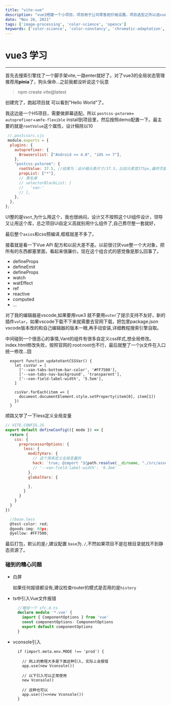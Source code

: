 ```yaml
---
title: "vite-vue"
description: "vue3搭建一个小项目，项目用于公司零售柜价格设置。项目选型之所以选vue3，主要是用了我之前很久远的一个Vue2脚手架,写起来有点膈手，外加上vue3在国内火，想着是小项目就随便我折腾了。"
date: "Nov 26, 2021"
tags: ['image-processing', 'color-science', 'opencv']
keywords: ['color-science', 'color-constancy', 'chromatic-adaptation', 'gray-world', 'opencv', 'python']
---
```

# vue3 学习

---
首先去搜索引擎找了一个脚手架vite,一路enter就好了。对了vue3的全局状态管理推荐用**pinia**了，狗头保命...之前我都没听说这个玩意
> npm create vite@latest

创建完了，跑起项目就 可以看到"Hello World"了。

我这边是一个H5项目，需要做屏幕适配。所以 `postcss-pxtorem`+ `autoprefixer`+`amfe-flexible` install到项目里，然后按照demo配置一下。最主要的就是`rootValue`这个属性，设计稿除以10

```JS:.postcssrc.cjs
 //.postcssrc.cjs
 module.exports = {
  plugins: {
    autoprefixer: {
      Browserslist: ["Android >= 4.0", "iOS >= 7"],
    },
    "postcss-pxtorem": {
      rootValue: 37.5, //结果为：设计稿元素尺寸/37.5，比如元素宽375px,最终页面会换算成 10rem
      propList: ["*"],
      // 黑名单
      // selectorBlackList: [
      //   'van-'
      // ],
    },
  },
};
```

UI整的是`Vant`,为什么用这个，我也很纳闷，设计又不按照这个UI组件设计，领导又让用这个库，总之项目Ui自定义高就别用什么组件了,自己费尽整一套就好，


最后整个`axios`和css预编译,框框就差不多了。

接着就是看一下Vue APi 配方和以前大差不差。以前很讨厌vue整一个大对象，把所有的东西都塞里面，看起来很廉价。现在这个组合式的感觉像是那么回事了。

* defineProps
* defineEmit
* defineProps
* watch
* watEffect
* ref
* reactive
* computed
* ...

对了我的编辑器是vscode,如果要用vue3 就不要用`vuter`了提示支持不友好，新的插件`volar`，如果vscode下载不下来就需要去官网下载，把包里package.json vscode版本改的和自己编辑器的版本一眼,再手动安装,详细教程搜索引擎自取。

中间碰到一个很恶心的事情,Vant的组件有很多自定义css样式,想全局修改。index.html修改失败，按照官网的:root:root也不行，最后就整了一个js文件在入口统一修改...囧
```JS
  export function updateVantCSSVar() {
    let cssVar = [
      ['--van-tabs-bottom-bar-color', '#FF7500'],
      ['--van-tabs-nav-background', 'transparent'],
      ['--van-field-label-width', '5.5em'],
    ]

    cssVar.forEach(item => {
      document.documentElement.style.setProperty(item[0], item[1])
    })
  }
```

顺路又学了一下less定义全局变量
```JS:vite.config.js
// VITE.CONFIG.JS
export default defineConfig(({ mode }) => {
  return {
    css: {
      preprocessorOptions: {
        less: {
          modifyVars: {
            // 这个用来定义全局变量的
            hack: `true; @import "${path.resolve(__dirname, "./src/assets/css/base.less")}"`
            // '--van-field-label-width': '6.3em'
          },
          globalVars: {

          },
        }
      }
    }
  }
})

  //base.less
  @test-color: red;
  @goods-img: 60px;
  @yellow: #FF7500;

```

最后打包，默认的是`/`,建议配置 `base`为`./`,不然如果项目不是在根目录就找不到静态资源了。

### 碰到的糟心问题

  - 白屏

    如果任何报错都没有,建议检查router的模式是否用的是`history`
  * ts中引入Vue文件报错

    ```ts
      //增加一个 sfc.d.ts
      declare module '*.vue' {
        import { ComponentOptions } from 'vue'
        const componentOptions: ComponentOptions
        export default componentOptions
      }
    ```
  * vconsole引入
    ```JS
      if (import.meta.env.MODE !== 'prod') {

        // 网上的教程大多是下面这种引入，实际上会报错
        app.use(new Vconsole())

        // 以下引入可以正常使用
        new Vconsole()

        // 这种也可以
        app.use(()=>new Vconsole())
      }
    ```


  
  





